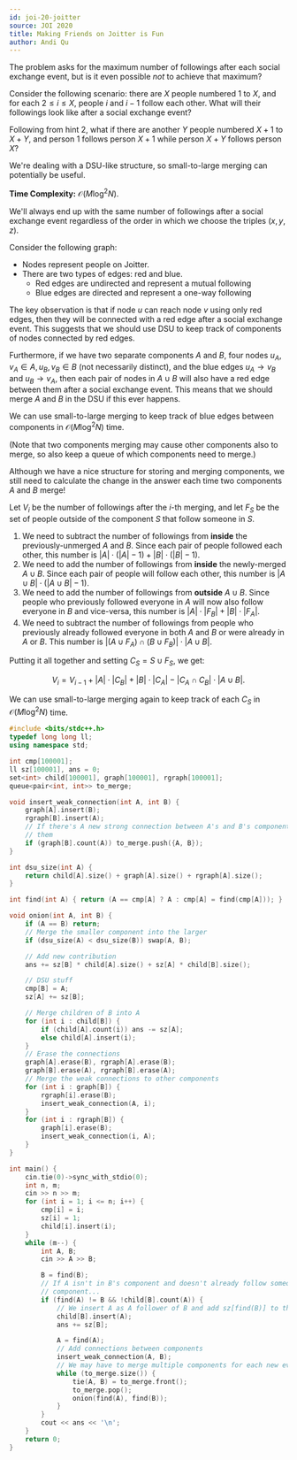 ```yaml
---
id: joi-20-joitter
source: JOI 2020
title: Making Friends on Joitter is Fun
author: Andi Qu
---
```


<Spoiler title="Hint 1">

The problem asks for the maximum number of followings after each social exchange
event, but is it even possible _not_ to achieve that maximum?

</Spoiler>

<Spoiler title="Hint 2">

Consider the following scenario: there are $X$ people numbered $1$ to $X$, and
for each $2 \leq i \leq X$, people $i$ and $i - 1$ follow each other. What will
their followings look like after a social exchange event?

</Spoiler>

<Spoiler title="Hint 3">

Following from hint 2, what if there are another $Y$ people numbered $X + 1$ to
$X + Y$, and person $1$ follows person $X + 1$ while person $X + Y$ follows
person $X$?

</Spoiler>

<Spoiler title="Hint 4">

We're dealing with a DSU-like structure, so small-to-large merging can
potentially be useful.

</Spoiler>

<Spoiler title="Solution">

**Time Complexity:** $\mathcal O(M \log^2 N)$.

We'll always end up with the same number of followings after a social exchange
event regardless of the order in which we choose the triples $(x, y, z)$.

Consider the following graph:

- Nodes represent people on Joitter.
- There are two types of edges: red and blue.
  - Red edges are undirected and represent a mutual following
  - Blue edges are directed and represent a one-way following

The key observation is that if node $u$ can reach node $v$ using only red edges,
then they will be connected with a red edge after a social exchange event. This
suggests that we should use DSU to keep track of components of nodes connected
by red edges.

Furthermore, if we have two separate components $A$ and $B$, four nodes
$u_A, v_A \in A, u_B, v_B \in B$ (not necessarily distinct), and the blue edges
$u_A \rightarrow v_B$ and $u_B \rightarrow v_A$, then each pair of nodes in
$A \cup B$ will also have a red edge between them after a social exchange event.
This means that we should merge $A$ and $B$ in the DSU if this ever happens.

We can use small-to-large merging to keep track of blue edges between components
in $\mathcal O(M \log^2 N)$ time.

(Note that two components merging may cause other components also to merge, so
also keep a queue of which components need to merge.)

Although we have a nice structure for storing and merging components, we still
need to calculate the change in the answer each time two components $A$ and $B$
merge!

Let $V_i$ be the number of followings after the $i$-th merging, and let $F_S$ be
the set of people outside of the component $S$ that follow someone in $S$.

1. We need to subtract the number of followings from **inside** the
   previously-unmerged $A$ and $B$. Since each pair of people followed each
   other, this number is $|A| \cdot (|A| - 1) + |B| \cdot (|B| - 1)$.
2. We need to add the number of followings from **inside** the newly-merged
   $A \cup B$. Since each pair of people will follow each other, this number is
   $|A \cup B| \cdot (|A \cup B| - 1)$.
3. We need to add the number of followings from **outside** $A \cup B$. Since
   people who previously followed everyone in $A$ will now also follow everyone
   in $B$ and vice-versa, this number is $|A| \cdot |F_B| + |B| \cdot |F_A|$.
4. We need to subtract the number of followings from people who previously
   already followed everyone in both $A$ and $B$ or were already in $A$ or $B$.
   This number is $|(A \cup F_A) \cap (B \cup F_B)| \cdot |A \cup B|$.

Putting it all together and setting $C_S = S \cup F_S$, we get:

$$
V_i = V_{i - 1} + |A| \cdot |C_B| + |B| \cdot |C_A| - |C_A \cap C_B| \cdot |A \cup B|.
$$

We can use small-to-large merging again to keep track of each $C_S$ in
$\mathcal O(M \log^2 N)$ time.

```cpp
#include <bits/stdc++.h>
typedef long long ll;
using namespace std;

int cmp[100001];
ll sz[100001], ans = 0;
set<int> child[100001], graph[100001], rgraph[100001];
queue<pair<int, int>> to_merge;

void insert_weak_connection(int A, int B) {
	graph[A].insert(B);
	rgraph[B].insert(A);
	// If there's A new strong connection between A's and B's components, merge
	// them
	if (graph[B].count(A)) to_merge.push({A, B});
}

int dsu_size(int A) {
	return child[A].size() + graph[A].size() + rgraph[A].size();
}

int find(int A) { return (A == cmp[A] ? A : cmp[A] = find(cmp[A])); }

void onion(int A, int B) {
	if (A == B) return;
	// Merge the smaller component into the larger
	if (dsu_size(A) < dsu_size(B)) swap(A, B);

	// Add new contribution
	ans += sz[B] * child[A].size() + sz[A] * child[B].size();

	// DSU stuff
	cmp[B] = A;
	sz[A] += sz[B];

	// Merge children of B into A
	for (int i : child[B]) {
		if (child[A].count(i)) ans -= sz[A];
		else child[A].insert(i);
	}
	// Erase the connections
	graph[A].erase(B), rgraph[A].erase(B);
	graph[B].erase(A), rgraph[B].erase(A);
	// Merge the weak connections to other components
	for (int i : graph[B]) {
		rgraph[i].erase(B);
		insert_weak_connection(A, i);
	}
	for (int i : rgraph[B]) {
		graph[i].erase(B);
		insert_weak_connection(i, A);
	}
}

int main() {
	cin.tie(0)->sync_with_stdio(0);
	int n, m;
	cin >> n >> m;
	for (int i = 1; i <= n; i++) {
		cmp[i] = i;
		sz[i] = 1;
		child[i].insert(i);
	}
	while (m--) {
		int A, B;
		cin >> A >> B;

		B = find(B);
		// If A isn't in B's component and doesn't already follow someone in B's
		// component...
		if (find(A) != B && !child[B].count(A)) {
			// We insert A as A follower of B and add sz[find(B)] to the answer
			child[B].insert(A);
			ans += sz[B];

			A = find(A);
			// Add connections between components
			insert_weak_connection(A, B);
			// We may have to merge multiple components for each new event
			while (to_merge.size()) {
				tie(A, B) = to_merge.front();
				to_merge.pop();
				onion(find(A), find(B));
			}
		}
		cout << ans << '\n';
	}
	return 0;
}
```

</Spoiler>

